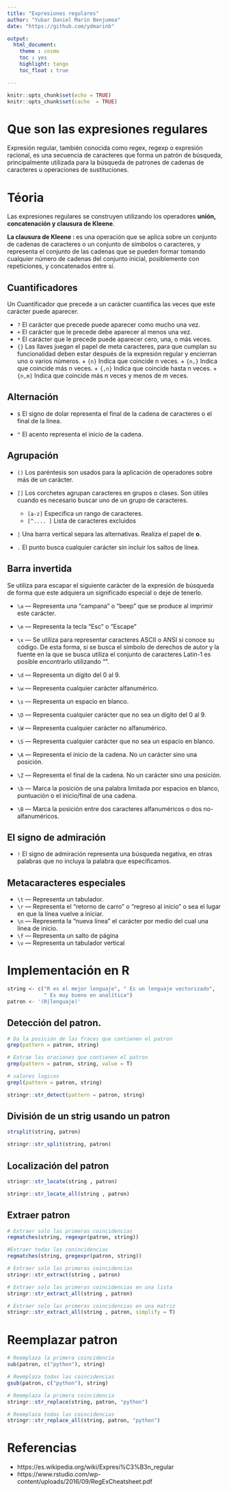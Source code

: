 ```yaml
---
title: "Expresiones regulares"
author: "Yubar Daniel Marín Benjumea"
date: "https://github.com/ydmarinb"

output: 
  html_document:
    theme : cosmo
    toc : yes
    highlight: tango
    toc_float : true

---
```




```r
knitr::opts_chunk$set(echo = TRUE)
knitr::opts_chunk$set(cache  = TRUE)

```

# Que son las expresiones regulares
Expresión regular, también conocida como regex, regexp o expresión racional, es una secuencia de caracteres que forma un patrón de búsqueda, principalmente utilizada para la búsqueda de patrones de cadenas de caracteres u operaciones de sustituciones.

# Téoria

Las expresiones regulares se construyen utilizando los operadores **unión, concatenación y clausura de Kleene**.


**La clausura de Kleene : ** es una operación  que se aplica sobre un conjunto de cadenas de caracteres o un conjunto de símbolos o caracteres, y representa el conjunto de las cadenas que se pueden formar tomando cualquier número de cadenas del conjunto inicial, posiblemente con repeticiones, y concatenados entre sí.

## Cuantificadores

Un Cuantificador que precede a un carácter cuantifica las veces que este carácter puede aparecer.

* `?`  El carácter que precede puede aparecer como mucho una vez.
* `+`  El carácter que le precede debe aparecer al menos una vez.
* `*`  El carácter que le precede puede aparecer cero, una, o más veces.
* `{}` Las llaves juegan el papel de meta caracteres, para que cumplan su funcionalidad deben estar después de la expresión regular y encierran uno o varios números.
      + `{n}` Indica que coincide n veces.
      + `{n,}` Indica que coincide más n veces.
      + `{,n}` Indica que coincide hasta n veces.
      + `{n,m}` Indica que coincide más n veces y menos de m veces.


## Alternación

* `$` El signo de dolar representa el final de la cadena de caracteres o el final de la línea.

* `^` El acento representa el inicio de la cadena.

## Agrupación

* `()` Los paréntesis son usados para la aplicación de operadores sobre más de un carácter.

* `[]`  Los corchetes agrupan caracteres en grupos o clases. Son útiles cuando es necesario buscar uno de un grupo de caracteres.
    + `[a-z]` Especifica un rango de caracteres.
    + `[^.... ]` Lista de caracteres excluidos

* `|` Una barra vertical separa las alternativas. Realiza el papel de **o**.

* `.` El punto  busca cualquier carácter sin incluir los saltos de línea.


## Barra invertida

Se utiliza para escapar el siguiente carácter de la expresión de búsqueda de forma que este adquiera un significado especial o deje de tenerlo.





* `\a` — Representa una "campana" o "beep" que se produce al imprimir este carácter.
* `\e` — Representa la tecla "Esc" o "Escape"

* `\x` — Se utiliza para representar caracteres ASCII o ANSI si conoce su código. De esta forma, si se busca el símbolo de derechos de autor y la fuente en la que se busca utiliza el conjunto de caracteres Latin-1 es posible encontrarlo utilizando "\xA9".
* `\d` — Representa un dígito del 0 al 9.
* `\w` — Representa cualquier carácter alfanumérico.
* `\s` — Representa un espacio en blanco.
* `\D` — Representa cualquier carácter que no sea un dígito del 0 al 9.
* `\W` — Representa cualquier carácter no alfanumérico.
* `\S` — Representa cualquier carácter que no sea un espacio en blanco.
* `\A` — Representa el inicio de la cadena. No un carácter sino una posición.
* `\Z` — Representa el final de la cadena. No un carácter sino una posición.
* `\b` — Marca la posición de una palabra limitada por espacios en blanco, puntuación o el inicio/final de una cadena.
* `\B` — Marca la posición entre dos caracteres alfanuméricos o dos no-alfanuméricos.



## El signo de admiración

* `!` El signo de admiración representa una búsqueda negativa, en otras palabras que no incluya la palabra que especificamos.

## Metacaracteres especiales
* `\t` — Representa un tabulador.
* `\r` — Representa el "retorno de carro" o "regreso al inicio" o sea el lugar en que la línea vuelve a iniciar.
* `\n` — Representa la "nueva línea" el carácter por medio del cual una línea de inicio.
* `\f` — Representa un salto de página
* `\v` — Representa un tabulador vertical



# Implementación en R

```r
string <- c("R es el mejor lenguaje", " Es un lenguaje vectorizado",
            " Es muy bueno en analítica")
patron <- '(R|lenguaje)'

```

## Detección  del patron.



```r
# Da la posición de las fraces que contienen el patron
grep(pattern = patron, string) 

# Extrae las oraciones que contienen el patron
grep(pattern = patron, string, value = T)

# valores logicos
grepl(pattern = patron, string)

stringr::str_detect(pattern = patron, string)
```

## División de un strig usando un patron


```r

strsplit(string, patron)

stringr::str_split(string, patron)
```

## Localización del patron 

```r
stringr::str_locate(string , patron)

stringr::str_locate_all(string , patron)
```

## Extraer patron


```r
# Extraer solo las primeras coincidencias
regmatches(string, regexpr(patron, string))

#Extraer todas las conincidencias
regmatches(string, gregexpr(patron, string))

# Extraer solo las primeras coincidencias
stringr::str_extract(string , patron)

# Extraer solo las primeras coincidencias en una lista
stringr::str_extract_all(string , patron)

# Extraer solo las primeras coincidencias en una matriz
stringr::str_extract_all(string , patron, simplify = T)


```

# Reemplazar patron

```r
# Reemplaza la primera coincidencia
sub(patron, c("python"), string)

# Reemplaza todas las coincidencias
gsub(patron, c("python"), string)

# Reemplaza la primera coincidencia
stringr::str_replace(string, patron, "python")

# Reemplaza todas las coincidencias
stringr::str_replace_all(string, patron, "python")

```

# Referencias

* https://es.wikipedia.org/wiki/Expresi%C3%B3n_regular
* https://www.rstudio.com/wp-content/uploads/2016/09/RegExCheatsheet.pdf

